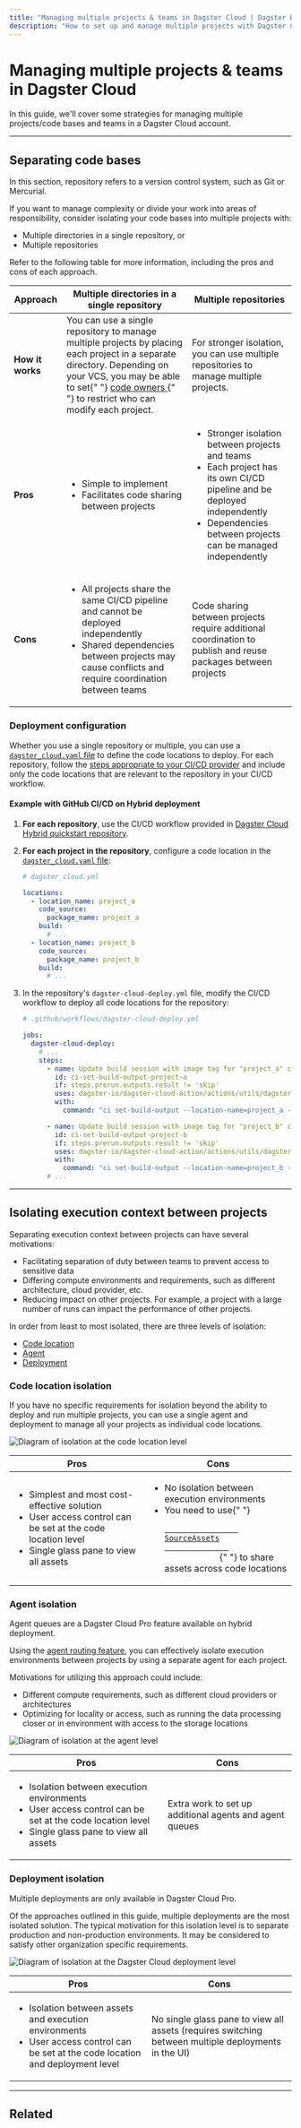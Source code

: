 ```yaml
---
title: "Managing multiple projects & teams in Dagster Cloud | Dagster Docs"
description: "How to set up and manage multiple projects with Dagster Cloud Hybrid deployments."
---
```


# Managing multiple projects & teams in Dagster Cloud

In this guide, we'll cover some strategies for managing multiple projects/code bases and teams in a Dagster Cloud account.

---

## Separating code bases

<Note>
  In this section, repository refers to a version control system, such as Git or
  Mercurial.
</Note>

If you want to manage complexity or divide your work into areas of responsibility, consider isolating your code bases into multiple projects with:

- Multiple directories in a single repository, or
- Multiple repositories

Refer to the following table for more information, including the pros and cons of each approach.

<table
  className="table"
  style={{
    width: "100%",
  }}
>
  <thead>
    <tr>
      <th
        style={{
          width: "14%",
        }}
      >
        Approach
      </th>
      <th
        style={{
          width: "43%",
        }}
      >
        Multiple directories in a single repository
      </th>
      <th>Multiple repositories</th>
    </tr>
  </thead>
  <tbody>
    <tr>
      <td>
        <strong>How it works</strong>
      </td>
      <td>
        You can use a single repository to manage multiple projects by placing
        each project in a separate directory. Depending on your VCS, you may be
        able to set{" "}
        <a href="https://docs.github.com/en/repositories/managing-your-repositorys-settings-and-features/customizing-your-repository/about-code-owners">
          code owners
        </a>{" "}
        to restrict who can modify each project.
      </td>
      <td>
        For stronger isolation, you can use multiple repositories to manage
        multiple projects.
      </td>
    </tr>
    <tr>
      <td>
        <strong>Pros</strong>
      </td>
      <td>
        <ul
          style={{
            marginTop: "0px",
          }}
        >
          <li
            style={{
              marginTop: "0px",
            }}
          >
            Simple to implement
          </li>
          <li>Facilitates code sharing between projects</li>
        </ul>
      </td>
      <td>
        <ul
          style={{
            marginTop: "0px",
          }}
        >
          <li
            style={{
              marginTop: "0px",
            }}
          >
            Stronger isolation between projects and teams
          </li>
          <li>
            Each project has its own CI/CD pipeline and be deployed
            independently
          </li>
          <li>Dependencies between projects can be managed independently</li>
        </ul>
      </td>
    </tr>
    <tr>
      <td>
        <strong>Cons</strong>
      </td>
      <td>
        <ul
          style={{
            marginTop: "0px",
          }}
        >
          <li
            style={{
              marginTop: "0px",
            }}
          >
            All projects share the same CI/CD pipeline and cannot be deployed
            independently
          </li>
          <li>
            Shared dependencies between projects may cause conflicts and require
            coordination between teams
          </li>
        </ul>
      </td>
      <td>
        Code sharing between projects require additional coordination to publish
        and reuse packages between projects
      </td>
    </tr>
  </tbody>
</table>

### Deployment configuration

Whether you use a single repository or multiple, you can use a [`dagster_cloud.yaml` file](/dagster-plus/managing-deployments/dagster-cloud-yaml) to define the code locations to deploy. For each repository, follow the [steps appropriate to your CI/CD provider](/dagster-plus/getting-started#step-4-configure-cicd-for-your-project) and include only the code locations that are relevant to the repository in your CI/CD workflow.

#### Example with GitHub CI/CD on Hybrid deployment

1. **For each repository**, use the CI/CD workflow provided in [Dagster Cloud Hybrid quickstart repository](https://github.com/dagster-io/dagster-cloud-hybrid-quickstart/blob/main/.github/workflows/dagster-cloud-deploy.yml).

2. **For each project in the repository**, configure a code location in the [`dagster_cloud.yaml` file](/dagster-plus/managing-deployments/dagster-cloud-yaml):

   ```yaml
   # dagster_cloud.yml

   locations:
     - location_name: project_a
       code_source:
         package_name: project_a
       build:
         # ...
     - location_name: project_b
       code_source:
         package_name: project_b
       build:
         # ...
   ```

3. In the repository's `dagster-cloud-deploy.yml` file, modify the CI/CD workflow to deploy all code locations for the repository:

   ```yaml
   # .github/workflows/dagster-cloud-deploy.yml

   jobs:
     dagster-cloud-deploy:
       # ...
       steps:
         - name: Update build session with image tag for "project_a" code location
           id: ci-set-build-output-project-a
           if: steps.prerun.outputs.result != 'skip'
           uses: dagster-io/dagster-cloud-action/actions/utils/dagster-cloud-cli@v0.1
           with:
             command: "ci set-build-output --location-name=project_a --image-tag=$IMAGE_TAG"

         - name: Update build session with image tag for "project_b" code location
           id: ci-set-build-output-project-b
           if: steps.prerun.outputs.result != 'skip'
           uses: dagster-io/dagster-cloud-action/actions/utils/dagster-cloud-cli@v0.1
           with:
             command: "ci set-build-output --location-name=project_b --image-tag=$IMAGE_TAG"
         # ...
   ```

---

## Isolating execution context between projects

Separating execution context between projects can have several motivations:

- Facilitating separation of duty between teams to prevent access to sensitive data
- Differing compute environments and requirements, such as different architecture, cloud provider, etc.
- Reducing impact on other projects. For example, a project with a large number of runs can impact the performance of other projects.

In order from least to most isolated, there are three levels of isolation:

- [Code location](#code-location-isolation)
- [Agent](#agent-isolation)
- [Deployment](#deployment-isolation)

### Code location isolation

If you have no specific requirements for isolation beyond the ability to deploy and run multiple projects, you can use a single agent and deployment to manage all your projects as individual code locations.

<Image
alt="Diagram of isolation at the code location level"
src="/images/dagster-cloud/managing-deployments/isolation-level-code-locations.png"
width={1167}
height={384}
/>

<table
  className="table"
  style={{
    width: "100%",
  }}
>
  <thead>
    <tr>
      <th
        style={{
          width: "50%",
        }}
      >
        Pros
      </th>
      <th>Cons</th>
    </tr>
  </thead>
  <tbody>
    <tr>
      <td>
        <ul
          style={{
            marginTop: "0px",
          }}
        >
          <li
            style={{
              marginTop: "0px",
            }}
          >
            Simplest and most cost-effective solution
          </li>
          <li>User access control can be set at the code location level</li>
          <li>Single glass pane to view all assets</li>
        </ul>
      </td>
      <td>
        <ul
          style={{
            marginTop: "0px",
          }}
        >
          <li
            style={{
              marginTop: "0px",
            }}
          >
            No isolation between execution environments
          </li>
          <li>
            You need to use{" "}
            <code>
              <a href="/concepts/assets/software-defined-assets#defining-external-asset-dependencies">
                SourceAssets
              </a>
            </code>{" "}
            to share assets across code locations
          </li>
        </ul>
      </td>
    </tr>
  </tbody>
</table>

### Agent isolation

<Note>
  Agent queues are a Dagster Cloud Pro feature available on hybrid deployment.
</Note>

Using the [agent routing feature](/dagster-plus/deployment/agents/running-multiple-agents#routing-requests-to-specific-agents), you can effectively isolate execution environments between projects by using a separate agent for each project.

Motivations for utilizing this approach could include:

- Different compute requirements, such as different cloud providers or architectures
- Optimizing for locality or access, such as running the data processing closer or in environment with access to the storage locations

<Image
alt="Diagram of isolation at the agent level"
src="/images/dagster-cloud/managing-deployments/isolation-level-agents.png"
width={1331}
height={537}
/>

<table
  className="table"
  style={{
    width: "100%",
  }}
>
  <thead>
    <tr>
      <th
        style={{
          width: "50%",
        }}
      >
        Pros
      </th>
      <th>Cons</th>
    </tr>
  </thead>
  <tbody>
    <tr>
      <td>
        <ul
          style={{
            marginTop: "0px",
          }}
        >
          <li
            style={{
              marginTop: "0px",
            }}
          >
            Isolation between execution environments
          </li>
          <li>User access control can be set at the code location level</li>
          <li>Single glass pane to view all assets</li>
        </ul>
      </td>
      <td>Extra work to set up additional agents and agent queues</td>
    </tr>
  </tbody>
</table>

### Deployment isolation

<Note>Multiple deployments are only available in Dagster Cloud Pro.</Note>

Of the approaches outlined in this guide, multiple deployments are the most isolated solution. The typical motivation for this isolation level is to separate production and non-production environments. It may be considered to satisfy other organization specific requirements.

<Image
alt="Diagram of isolation at the Dagster Cloud deployment level"
src="/images/dagster-cloud/managing-deployments/isolation-level-deployments.png"
width={1152}
height={349}
/>

<table
  className="table"
  style={{
    width: "100%",
  }}
>
  <thead>
    <tr>
      <th
        style={{
          width: "50%",
        }}
      >
        Pros
      </th>
      <th>Cons</th>
    </tr>
  </thead>
  <tbody>
    <tr>
      <td>
        <ul
          style={{
            marginTop: "0px",
          }}
        >
          <li
            style={{
              marginTop: "0px",
            }}
          >
            Isolation between assets and execution environments
          </li>
          <li>
            User access control can be set at the code location and deployment
            level
          </li>
        </ul>
      </td>
      <td>
        No single glass pane to view all assets (requires switching between
        multiple deployments in the UI)
      </td>
    </tr>
  </tbody>
</table>

---

## Related

<ArticleList>
  <ArticleListItem
    title="Dagster Cloud Hybrid deployments"
    href="/dagster-plus/deployment/hybrid"
  ></ArticleListItem>
  <ArticleListItem
    title="Dagster Cloud Hybrid agents"
    href="/dagster-plus/deployment/agents"
  ></ArticleListItem>
  <ArticleListItem
    title="Managing deployments in Dagster Cloud"
    href="/dagster-plus/managing-deployments"
  ></ArticleListItem>
  <ArticleListItem
    title="Running multiple Dagster Cloud Hybrid agents"
    href="/dagster-plus/deployment/agents/running-multiple-agents#routing-requests-to-specific-agents"
  ></ArticleListItem>
  <ArticleListItem
    title="dagster_cloud.yaml"
    href="/dagster-plus/managing-deployments/dagster-cloud-yaml"
  ></ArticleListItem>
</ArticleList>
